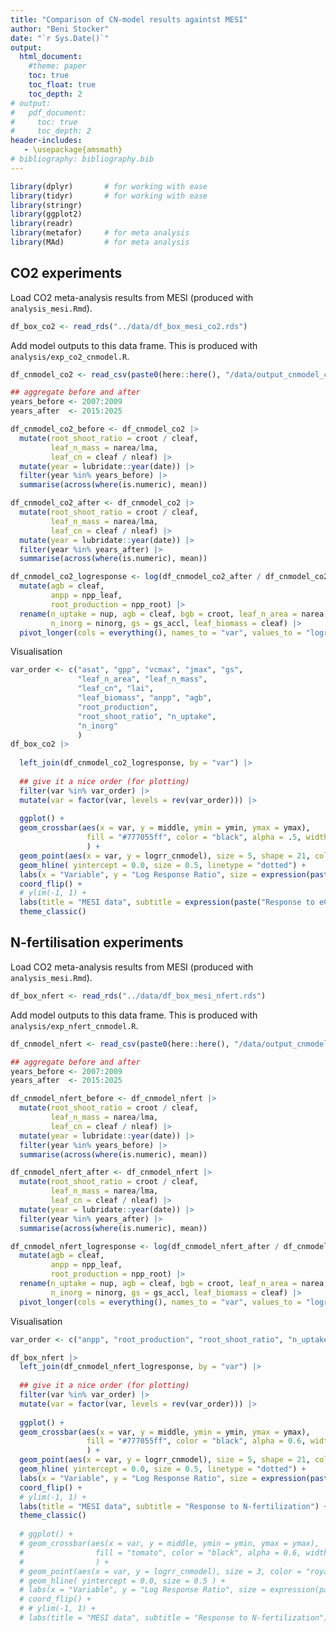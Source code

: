 ```yaml
---
title: "Comparison of CN-model results againtst MESI"
author: "Beni Stocker"
date: "`r Sys.Date()`"
output:
  html_document:
    #theme: paper
    toc: true
    toc_float: true
    toc_depth: 2
# output:
#   pdf_document:
#     toc: true
#     toc_depth: 2
header-includes:
   - \usepackage{amsmath}
# bibliography: bibliography.bib
---
```


```r
library(dplyr)       # for working with ease
library(tidyr)       # for working with ease
library(stringr)
library(ggplot2)
library(readr)
library(metafor)     # for meta analysis
library(MAd)         # for meta analysis
```

## CO2 experiments

Load CO2 meta-analysis results from MESI (produced with `analysis_mesi.Rmd`). 
```r
df_box_co2 <- read_rds("../data/df_box_mesi_co2.rds")
```

Add model outputs to this data frame. This is produced with `analysis/exp_co2_cnmodel.R`.
```r
df_cnmodel_co2 <- read_csv(paste0(here::here(), "/data/output_cnmodel_co2.csv"))

## aggregate before and after
years_before <- 2007:2009
years_after  <- 2015:2025

df_cnmodel_co2_before <- df_cnmodel_co2 |> 
  mutate(root_shoot_ratio = croot / cleaf,
         leaf_n_mass = narea/lma,
         leaf_cn = cleaf / nleaf) |> 
  mutate(year = lubridate::year(date)) |> 
  filter(year %in% years_before) |> 
  summarise(across(where(is.numeric), mean))

df_cnmodel_co2_after <- df_cnmodel_co2 |> 
  mutate(root_shoot_ratio = croot / cleaf,
         leaf_n_mass = narea/lma,
         leaf_cn = cleaf / nleaf) |> 
  mutate(year = lubridate::year(date)) |> 
  filter(year %in% years_after) |> 
  summarise(across(where(is.numeric), mean))

df_cnmodel_co2_logresponse <- log(df_cnmodel_co2_after / df_cnmodel_co2_before) |> 
  mutate(agb = cleaf,
         anpp = npp_leaf,
         root_production = npp_root) |> 
  rename(n_uptake = nup, agb = cleaf, bgb = croot, leaf_n_area = narea, 
         n_inorg = ninorg, gs = gs_accl, leaf_biomass = cleaf) |> 
  pivot_longer(cols = everything(), names_to = "var", values_to = "logrr_cnmodel")
```

Visualisation
```r
var_order <- c("asat", "gpp", "vcmax", "jmax", "gs", 
               "leaf_n_area", "leaf_n_mass", 
               "leaf_cn", "lai", 
               "leaf_biomass", "anpp", "agb", 
               "root_production",
               "root_shoot_ratio", "n_uptake", 
               "n_inorg" 
               )
df_box_co2 |> 
  
  left_join(df_cnmodel_co2_logresponse, by = "var") |> 
  
  ## give it a nice order (for plotting)
  filter(var %in% var_order) |> 
  mutate(var = factor(var, levels = rev(var_order))) |>
  
  ggplot() +
  geom_crossbar(aes(x = var, y = middle, ymin = ymin, ymax = ymax), 
                 fill = "#777055ff", color = "black", alpha = .5, width = 0.5 
                 ) +
  geom_point(aes(x = var, y = logrr_cnmodel), size = 5, shape = 21, color = "black", fill = "#29a274ff" ) +
  geom_hline( yintercept = 0.0, size = 0.5, linetype = "dotted") +
  labs(x = "Variable", y = "Log Response Ratio", size = expression(paste("Error"^{-1}))) +
  coord_flip() +
  # ylim(-1, 1) +
  labs(title = "MESI data", subtitle = expression(paste("Response to eCO"[2]))) +
  theme_classic()
```

## N-fertilisation experiments

Load CO2 meta-analysis results from MESI (produced with `analysis_mesi.Rmd`). 
```r
df_box_nfert <- read_rds("../data/df_box_mesi_nfert.rds")
```

Add model outputs to this data frame. This is produced with `analysis/exp_nfert_cnmodel.R`.
```r
df_cnmodel_nfert <- read_csv(paste0(here::here(), "/data/output_cnmodel_nfert.csv"))

## aggregate before and after
years_before <- 2007:2009
years_after  <- 2015:2025

df_cnmodel_nfert_before <- df_cnmodel_nfert |> 
  mutate(root_shoot_ratio = croot / cleaf,
         leaf_n_mass = narea/lma,
         leaf_cn = cleaf / nleaf) |> 
  mutate(year = lubridate::year(date)) |> 
  filter(year %in% years_before) |> 
  summarise(across(where(is.numeric), mean))

df_cnmodel_nfert_after <- df_cnmodel_nfert |> 
  mutate(root_shoot_ratio = croot / cleaf,
         leaf_n_mass = narea/lma,
         leaf_cn = cleaf / nleaf) |> 
  mutate(year = lubridate::year(date)) |> 
  filter(year %in% years_after) |> 
  summarise(across(where(is.numeric), mean))

df_cnmodel_nfert_logresponse <- log(df_cnmodel_nfert_after / df_cnmodel_nfert_before) |> 
  mutate(agb = cleaf,
         anpp = npp_leaf,
         root_production = npp_root) |> 
  rename(n_uptake = nup, agb = cleaf, bgb = croot, leaf_n_area = narea, 
         n_inorg = ninorg, gs = gs_accl, leaf_biomass = cleaf) |> 
  pivot_longer(cols = everything(), names_to = "var", values_to = "logrr_cnmodel")
```


Visualisation
```r
var_order <- c("anpp", "root_production", "root_shoot_ratio", "n_uptake", "n_inorg")

df_box_nfert |> 
  left_join(df_cnmodel_nfert_logresponse, by = "var") |> 
  
  ## give it a nice order (for plotting)
  filter(var %in% var_order) |> 
  mutate(var = factor(var, levels = rev(var_order))) |>  
  
  ggplot() +
  geom_crossbar(aes(x = var, y = middle, ymin = ymin, ymax = ymax), 
                 fill = "#777055ff", color = "black", alpha = 0.6, width = 0.5 
                 ) +
  geom_point(aes(x = var, y = logrr_cnmodel), size = 5, shape = 21, color = "black", fill = "#29a274ff" ) +
  geom_hline( yintercept = 0.0, size = 0.5, linetype = "dotted") +
  labs(x = "Variable", y = "Log Response Ratio", size = expression(paste("Error"^{-1}))) +
  coord_flip() +
  # ylim(-1, 1) +
  labs(title = "MESI data", subtitle = "Response to N-fertilization") +
  theme_classic()  
  
  # ggplot() +
  # geom_crossbar(aes(x = var, y = middle, ymin = ymin, ymax = ymax), 
  #                fill = "tomato", color = "black", alpha = 0.6, width = 0.5 
  #                ) +
  # geom_point(aes(x = var, y = logrr_cnmodel), size = 3, color = "royalblue" ) +
  # geom_hline( yintercept = 0.0, size = 0.5 ) +
  # labs(x = "Variable", y = "Log Response Ratio", size = expression(paste("Error"^{-1}))) +
  # coord_flip() +
  # # ylim(-1, 1) +
  # labs(title = "MESI data", subtitle = "Response to N-fertilization")
```